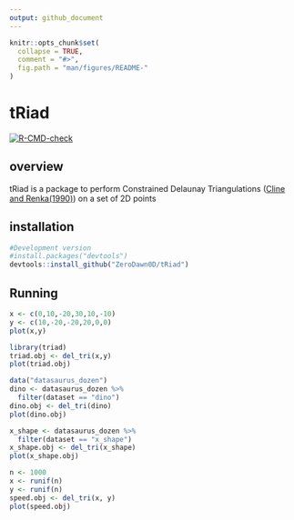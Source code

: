 ```yaml
---
output: github_document
---
```


```r
knitr::opts_chunk$set(
  collapse = TRUE,
  comment = "#>",
  fig.path = "man/figures/README-"
)
```

# tRiad

<!-- badges: start -->

[![R-CMD-check](https://github.com/ZeroDawn0D/triad/actions/workflows/R-CMD-check.yaml/badge.svg)](https://github.com/ZeroDawn0D/triad/actions/workflows/R-CMD-check.yaml)

<!-- badges: end -->

## overview

tRiad is a package to perform Constrained Delaunay Triangulations ([Cline and Renka(1990)](https://epubs.siam.org/doi/abs/10.1137/0727074)) on a set of 2D points

## installation

```r
#Development version
#install.packages("devtools")
devtools::install_github("ZeroDawn0D/tRiad")
```

## Running

```r
x <- c(0,10,-20,30,10,-10)
y <- c(10,-20,-20,20,0,0)
plot(x,y)
```

```r
library(triad)
triad.obj <- del_tri(x,y)
plot(triad.obj)
```

```r
data("datasaurus_dozen")
dino <- datasaurus_dozen %>%
  filter(dataset == "dino") 
dino.obj <- del_tri(dino)
plot(dino.obj)

x_shape <- datasaurus_dozen %>%
  filter(dataset == "x_shape") 
x_shape.obj <- del_tri(x_shape)
plot(x_shape.obj)

```

```r
n <- 1000
x <- runif(n)
y <- runif(n)
speed.obj <- del_tri(x, y)
plot(speed.obj)
```
